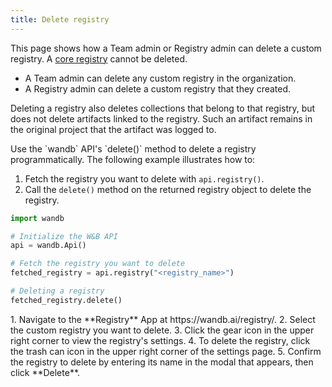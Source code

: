 ```yaml
---
title: Delete registry
---
```


This page shows how a Team admin or Registry admin can delete a custom registry.  A [core registry](/models/registry/registry_types/#core-registry) cannot be deleted.

- A Team admin can delete any custom registry in the organization.
- A Registry admin can delete a custom registry that they created.

Deleting a registry also deletes collections that belong to that registry, but does not delete artifacts linked to the registry.  Such an artifact remains in the original project that the artifact was logged to.


<Tabs>
<Tab title="Python SDK">
Use the `wandb` API's `delete()` method to delete a registry programmatically.  The following example illustrates how to:

1. Fetch the registry you want to delete with `api.registry()`.
1. Call the `delete()` method on the returned registry object to delete the registry.

```python
import wandb

# Initialize the W&B API
api = wandb.Api()

# Fetch the registry you want to delete
fetched_registry = api.registry("<registry_name>")

# Deleting a registry
fetched_registry.delete()
```
</Tab>
<Tab title="W&B App">
1. Navigate to the **Registry** App at https://wandb.ai/registry/.
2. Select the custom registry you want to delete.
3. Click the gear icon in the upper right corner to view the registry's settings.
4. To delete the registry, click the trash can icon in the upper right corner of the settings page.
5. Confirm the registry to delete by entering its name in the modal that appears, then click **Delete**.
</Tab>
</Tabs>